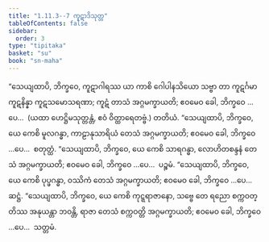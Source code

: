 ```yaml
---
title: "1.11.3--7 ကူဋာဒိသုတ္တ"
tableOfContents: false
sidebar:
  order: 3
type: "tipitaka"
basket: "su"
book: "sn-maha"
---
```



<DynamicBreadcrumb />

<Division number="141" book="sn-maha">

<Paragraph number="259" book="sn-maha">
“သေယျထာပိ, ဘိက္ခဝေ, ကူဋာဂါရဿ ယာ ကာစိ ဂေါပါနသိယော သဗ္ဗာ တာ ကူဋင်္ဂမာ ကူဋနိန္နာ ကူဋသမောသရဏာ; ကူဋံ တာသံ အဂ္ဂမက္ခာယတိ; ဧဝမေဝ ခေါ, ဘိက္ခဝေ …ပေ…  (ယထာ ဟေဋ္ဌိမသုတ္တန္တံ, ဧဝံ ဝိတ္ထာရေတဗ္ဗံ.)

</Paragraph>
</Division>

<Paragraph number="260" type="center" book="sn-maha">
တတိယံ.


</Paragraph>

<Division number="142" book="sn-maha">

<Paragraph number="261" book="sn-maha">
“သေယျထာပိ, ဘိက္ခဝေ, ယေ ကေစိ မူလဂန္ဓာ, ကာဠာနုသာရိယံ တေသံ အဂ္ဂမက္ခာယတိ; ဧဝမေဝ ခေါ, ဘိက္ခဝေ …ပေ…  စတုတ္ထံ.
</Paragraph>

</Division>
<Division number="143" book="sn-maha">

<Paragraph number="262" book="sn-maha">
“သေယျထာပိ, ဘိက္ခဝေ, ယေ ကေစိ သာရဂန္ဓာ, လောဟိတစန္ဒနံ တေသံ အဂ္ဂမက္ခာယတိ; ဧဝမေဝ ခေါ, ဘိက္ခဝေ …ပေ…  ပဉ္စမံ.
</Paragraph>

</Division>
<Division number="144" book="sn-maha">

<Paragraph number="263" book="sn-maha">
“သေယျထာပိ, ဘိက္ခဝေ, ယေ ကေစိ ပုပ္ဖဂန္ဓာ, ဝဿိကံ တေသံ အဂ္ဂမက္ခာယတိ; ဧဝမေဝ ခေါ, ဘိက္ခဝေ …ပေ…  ဆဋ္ဌံ.
</Paragraph>

</Division>
<Division number="145" book="sn-maha">

<Paragraph number="264" book="sn-maha">
“သေယျထာပိ, ဘိက္ခဝေ, ယေ ကေစိ ကုဋ္ဋရာဇာနော, သဗ္ဗေ တေ ရညော စက္ကဝတ္တိဿ အနုယန္တာ ဘဝန္တိ, ရာဇာ တေသံ စက္ကဝတ္တိ အဂ္ဂမက္ခာယတိ; ဧဝမေဝ ခေါ, ဘိက္ခဝေ …ပေ…  သတ္တမံ.
</Paragraph>
</Division>